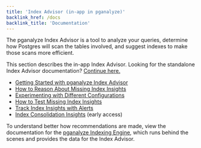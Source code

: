 ```yaml
---
title: 'Index Advisor (in-app in pganalyze)'
backlink_href: /docs
backlink_title: 'Documentation'
---
```


The pganalyze Index Advisor is a tool to analyze your queries, determine how Postgres
will scan the tables involved, and suggest indexes to make those scans more efficient.

This section describes the in-app Index Advisor. Looking for the standalone
Index Advisor documentation? [Continue here.](/docs/index-advisor/standalone)

 * [Getting Started with pganalyze Index Advisor](/docs/index-advisor/getting-started)
 * [How to Reason About Missing Index Insights](/docs/index-advisor/reason-about-insights)
 * [Experimenting with Different Configurations](/docs/index-advisor/configuration)
 * [How to Test Missing Index Insights](/docs/index-advisor/test-insights)
 * [Track Index Insights with Alerts](/docs/index-advisor/checks-and-alerts)
 * [Index Consolidation Insights](/docs/index-advisor/consolidation) (early access)
 
To understand better how recommendations are made, view the documentation for
the [pganalyze Indexing Engine](/docs/indexing-engine), which runs behind the
scenes and provides the data for the Index Advisor.
